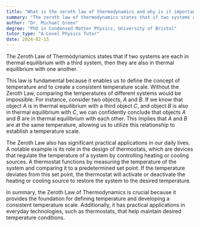 ```yaml
---
title: "What is the zeroth law of thermodynamics and why is it important?"
summary: "The zeroth law of thermodynamics states that if two systems are in thermal equilibrium with a third system, then they are in thermal equilibrium with each other."
author: "Dr. Michael Green"
degree: "PhD in Condensed Matter Physics, University of Bristol"
tutor_type: "A-Level Physics Tutor"
date: 2024-02-15
---
```


The Zeroth Law of Thermodynamics states that if two systems are each in thermal equilibrium with a third system, then they are also in thermal equilibrium with one another. 

This law is fundamental because it enables us to define the concept of temperature and to create a consistent temperature scale. Without the Zeroth Law, comparing the temperatures of different systems would be impossible. For instance, consider two objects, $A$ and $B$. If we know that object $A$ is in thermal equilibrium with a third object $C$, and object $B$ is also in thermal equilibrium with $C$, we can confidently conclude that objects $A$ and $B$ are in thermal equilibrium with each other. This implies that $A$ and $B$ are at the same temperature, allowing us to utilize this relationship to establish a temperature scale.

The Zeroth Law also has significant practical applications in our daily lives. A notable example is its role in the design of thermostats, which are devices that regulate the temperature of a system by controlling heating or cooling sources. A thermostat functions by measuring the temperature of the system and comparing it to a predetermined set point. If the temperature deviates from this set point, the thermostat will activate or deactivate the heating or cooling source to restore the system to the desired temperature.

In summary, the Zeroth Law of Thermodynamics is crucial because it provides the foundation for defining temperature and developing a consistent temperature scale. Additionally, it has practical applications in everyday technologies, such as thermostats, that help maintain desired temperature conditions.
    